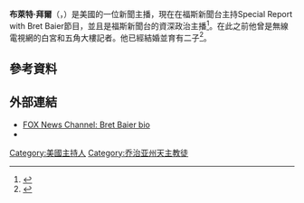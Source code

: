 {{Infobox person
| name       = Bret Baier
| image      = {{CSS image crop|Image = Bret Baier at Pre-White House Correspondents' Dinner Reception Pre-Party - 14113918565.jpg|bSize = 500
|cWidth = 200|cHeight = 250|oTop = 58|oLeft = 82|Location = center}}
| caption    =
| birth_name = William Bret Baier
| birth_date = {{Birth date and age|1970|8|4|mf=yes}}
| birth_place= 美國紐澤西州Rumson
| education  = [[德葩大學|德葩大學]]
| occupation = 新聞主播
| spouse     = Amy Baier
| children   = 2
| religion   = [[羅馬天主教|羅馬天主教]]
| credits    = [[福斯新聞台|福斯新聞台]]Special Report with Bret Baier主播}}

'''布萊特·拜爾'''（{{lang-en|William Bret Baier}}，{{bd|1970年|8月4日}}）是美國的一位新聞主播，現在在福斯新聞台主持Special Report with Bret Baier節目，並且是福斯新聞台的資深政治主播<ref name="washingtonpost">{{cite news|title=Bret Baier, the Successor to Brit Hume on Fox's 'Special Report'|newspaper=[[The_Washington_Post|The Washington Post]]|publisher=[[The_Washington_Post_Company|The Washington Post Company]]|date=January 6, 2009|url=http://www.washingtonpost.com/wp-dyn/content/article/2009/01/05/AR2009010503271.html|accessdate=September 29, 2010|archive-date=2017-06-09|archive-url=https://web.archive.org/web/20170609212424/http://www.washingtonpost.com/wp-dyn/content/article/2009/01/05/AR2009010503271.html|dead-url=no}}</ref>。在此之前他曾是無線電視網的白宮和五角大樓記者。他已經結婚並育有二子<ref>{{cite news|last=Roberts|first=Roxanne|authorlink=Roxanne Roberts|author2=Argetsinger, Amy|authorlink2=Amy Argetsinger|title=''The Reliable Source'': Love, etc.: Bret Baier, Rachel Dratch, Ed Swiderski and Jillian Harris|newspaper=[[The_Washington_Post|The Washington Post]]|publisher=[[The_Washington_Post_Company|The Washington Post Company]]|date=July 8, 2010|url=http://voices.washingtonpost.com/reliable-source/2010/07/love_etc_snl_star_rachel_dratc.html|accessdate=June 12, 2011|archive-date=2016-03-04|archive-url=https://web.archive.org/web/20160304223547/http://voices.washingtonpost.com/reliable-source/2010/07/love_etc_snl_star_rachel_dratc.html|dead-url=no}}</ref>。
==參考資料==
{{reflist|30em}}
==外部連結==
{{Commons category}}
* [https://web.archive.org/web/20120413131537/http://www.foxnews.com/on-air/personalities/bret-baier/bio/#s=a-d FOX News Channel: Bret Baier bio]
* {{C-SPAN|bretbaier}}
{{normdaten}}
{{DEFAULTSORT:baier}}
[[Category:美國主持人|Category:美國主持人]]
[[Category:乔治亚州天主教徒|Category:乔治亚州天主教徒]]
{{us-bio-stub}}
